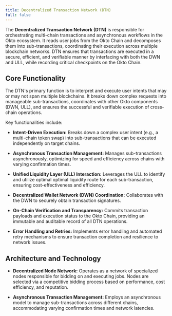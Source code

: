 ```yaml
---
title: Decentralized Transaction Network (DTN)
full: false
---
```



The **Decentralized Transaction Network (DTN)** is responsible for orchestrating multi-chain transactions and asynchronous workflows in the Okto ecosystem. It reads user jobs from the Okto Chain and decomposes them into sub-transactions, coordinating their execution across multiple blockchain networks. DTN ensures that transactions are executed in a secure, efficient, and verifiable manner by interfacing with both the DWN and ULL, while recording critical checkpoints on the Okto Chain.

<FullscreenImage 
    src="/images/DTN-infra.png" 
    alt="DTN" 
    className="w-full md:w-auto max-w-full rounded-lg shadow-md" 
/>

## Core Functionality

The DTN's primary function is to interpret and execute user intents that may or may not span multiple blockchains. It breaks down complex requests into manageable sub-transactions, coordinates with other Okto components (DWN, ULL), and ensures the successful and verifiable execution of cross-chain operations.

Key functionalities include:

- **Intent-Driven Execution:**  Breaks down a complex user intent (e.g., a multi-chain token swap) into sub-transactions that can be executed independently on target chains.

- **Asynchronous Transaction Management:**  Manages sub-transactions asynchronously, optimizing for speed and efficiency across chains with varying confirmation times.

- **Unified Liquidity Layer (ULL) Interaction:**  Leverages the ULL to identify and utilize optimal optimal liquidity route for each sub-transaction, ensuring cost-effectiveness and efficiency.

- **Decentralized Wallet Network (DWN) Coordination:**  Collaborates with the DWN to securely obtain transaction signatures.

- **On-Chain Verification and Transparency:**  Commits transaction payloads and execution status to the Okto Chain, providing an immutable and auditable record of all DTN operations.

- **Error Handling and Retries:** Implements error handling and automated retry mechanisms to ensure transaction completion and resilience to network issues.

## Architecture and Technology

- **Decentralized Node Network:** Operates as a network of specialized nodes responsible for bidding on and executing jobs. Nodes are selected via a competitive bidding process based on performance, cost efficiency, and reputation.

- **Asynchronous Transaction Management:**  Employs an asynchronous model to manage sub-transactions across different chains, accommodating varying confirmation times and network latencies.